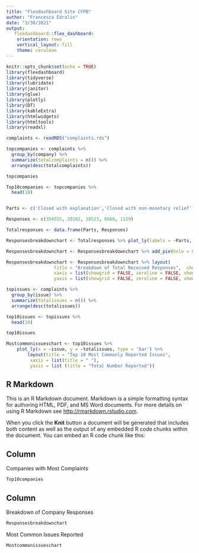 ```yaml
---
title: "Flexdashboard Site CFPB"
author: "Francesca Edralin"
date: "3/30/2021"
output: 
   flexdashboard::flex_dashboard:
    orientation: rows
    vertical_layout: fill
    theme: cerulean
---
```


```r
knitr::opts_chunk$set(echo = TRUE)
library(flexdashboard)
library(tidyverse)
library(lubridate)
library(janitor)
library(glue)
library(plotly)
library(DT)
library(kableExtra)
library(htmlwidgets)
library(htmltools)
library(readxl)

complaints <- readRDS("complaints.rds")

topcompanies <- complaints %>%
  group_by(company) %>%
  summarize(totalcomplaints = n()) %>%
  arrange(desc(totalcomplaints))

topcompanies

Top10companies <- topcompanies %>%
  head(10)


Parts <- c('Closed with explanation','Closed with non-monetary relief', 'Closed with monetary relief', 'In progress', 'Untimely Response')

Responses <- c(354555, 20182, 10523, 6660, 1129)

Totalresponses <- data.frame(Parts, Responses)

Responsesbreakdownchart <- Totalresponses %>% plot_ly(labels = ~Parts, values = ~Responses)

Responsesbreakdownchart <- Responsesbreakdownchart %>% add_pie(hole = 0.6)

Responsesbreakdownchart <- Responsesbreakdownchart %>% layout(
                  title = "Breakdown of Total Received Responses",  showlegend = F,
                  xaxis = list(showgrid = FALSE, zeroline = FALSE, showticklabels = FALSE),
                  yaxis = list(showgrid = FALSE, zeroline = FALSE, showticklabels = FALSE))

topissues <- complaints %>%
  group_by(issue) %>%
  summarize(totalissues = n()) %>%
  arrange(desc(totalissues)) 

top10issues <- topissues %>%
  head(10)

top10issues

Mostcommonissueschart <- top10issues %>%
    plot_ly(x = ~issue, y = ~totalissues, type = 'bar') %>% 
        layout(title = "Top 10 Most Commonly Reported Issues",
         xaxis = list(title = " "),
         yaxis = list (title = "Total Number Reported"))

```

## R Markdown

This is an R Markdown document. Markdown is a simple formatting syntax for authoring HTML, PDF, and MS Word documents. For more details on using R Markdown see <http://rmarkdown.rstudio.com>.

When you click the **Knit** button a document will be generated that includes both content as well as the output of any embedded R code chunks within the document. You can embed an R code chunk like this:



Column {data-height=500}
-----------------------------------------------------------------------
Companies with Most Complaints
```r

Top10companies

```

Column{data-height=1000}
-----------------------------------------------------------------------
Breakdown of Company Responses
```r

Responsesbreakdownchart
```



Most Common Issues Reported

```r

Mostcommonissueschart

```

